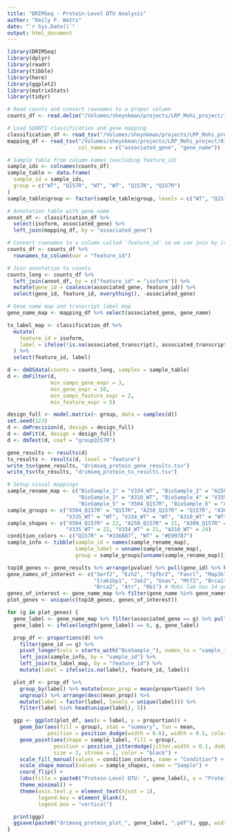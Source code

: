 ```yaml
---
title: "DRIMSeq - Protein-Level DTU Analysis"
author: "Emily F. Watts"
date: "`r Sys.Date()`"
output: html_document
---
```


```r
library(DRIMSeq)
library(dplyr)
library(readr)
library(tibble)
library(here)
library(ggplot2)
library(matrixStats)
library(tidyr)
```

```r
# Read counts and convert rownames to a proper column
counts_df <- read.delim("/Volumes/sheynkman/projects/LRP_Mohi_project/19_LRP_summary/protein/filtered_protein_isoform_counts_matrix.txt", header = TRUE, row.names = 1)

# Load SQANTI classification and gene mapping
classification_df <- read_tsv("/Volumes/sheynkman/projects/LRP_Mohi_project/03_filter_sqanti/MDS_classification.5degfilter.tsv")
mapping_df <- read_tsv("/Volumes/sheynkman/projects/LRP_Mohi_project/01_reference_tables/ensg_gene.tsv",
                       col_names = c("associated_gene", "gene_name"))
```

```r
# Sample table from column names (excluding feature_id)
sample_ids <- colnames(counts_df)
sample_table <- data.frame(
  sample_id = sample_ids,
  group = c("WT", "Q157R", "WT", "WT", "Q157R", "Q157R")
)
sample_table$group <- factor(sample_table$group, levels = c("WT", "Q157R"))

# Annotation table with gene name
annot_df <- classification_df %>%
  select(isoform, associated_gene) %>%
  left_join(mapping_df, by = "associated_gene")

# Convert rownames to a column called 'feature_id' so we can join by it
counts_df <- counts_df %>%
  rownames_to_column(var = "feature_id")

# Join annotation to counts
counts_long <- counts_df %>%
  left_join(annot_df, by = c("feature_id" = "isoform")) %>%
  mutate(gene_id = coalesce(associated_gene, feature_id)) %>%
  select(gene_id, feature_id, everything(), -associated_gene)

# Gene name map and transcript label map
gene_name_map <- mapping_df %>% select(associated_gene, gene_name)

tx_label_map <- classification_df %>%
  mutate(
    feature_id = isoform,
    label = ifelse(!is.na(associated_transcript), associated_transcript, isoform)
  ) %>%
  select(feature_id, label)
```

```r
d <- dmDSdata(counts = counts_long, samples = sample_table)
d <- dmFilter(d,
              min_samps_gene_expr = 3,
              min_gene_expr = 10,
              min_samps_feature_expr = 2,
              min_feature_expr = 5)

design_full <- model.matrix(~ group, data = samples(d))
set.seed(123)
d <- dmPrecision(d, design = design_full)
d <- dmFit(d, design = design_full)
d <- dmTest(d, coef = "groupQ157R")
```

```r
gene_results <- results(d)
tx_results <- results(d, level = "feature")
write_tsv(gene_results, "drimseq_protein_gene_results.tsv")
write_tsv(tx_results, "drimseq_protein_tx_results.tsv")
```

```r
# Setup visual mappings
sample_rename_map <- c("BioSample_1" = "V334_WT", "BioSample_2" = "A258_Q157R",
                       "BioSample_3" = "A310_WT", "BioSample_4" = "V335_WT",
                       "BioSample_5" = "X504_Q157R", "BioSample_6" = "A309_Q157R")
sample_groups <- c("X504_Q157R" = "Q157R", "A258_Q157R" = "Q157R", "A309_Q157R" = "Q157R",
                   "V335_WT" = "WT", "V334_WT" = "WT", "A310_WT" = "WT")
sample_shapes <- c("X504_Q157R" = 22, "A258_Q157R" = 21, "A309_Q157R" = 24,
                   "V335_WT" = 22, "V334_WT" = 21, "A310_WT" = 24)
condition_colors <- c("Q157R" = "#336B87", "WT" = "#E99787")
sample_info <- tibble(sample_id = names(sample_rename_map),
                      sample_label = unname(sample_rename_map),
                      group = sample_groups[unname(sample_rename_map)])

top10_genes <- gene_results %>% arrange(pvalue) %>% pull(gene_id) %>% head(10)
gene_names_of_interest <- c("Serf2", "Ezh2", "Tgfbr2", "Fancl", "Map3k7", 
                            "Irak1bp1", "Jak2", "Gnas", "Mtf2", "Brca1", 
                            "Brca2", "Atr", "Rb1") # Mohi lab has 14 genes of interest. All but 2 are present in the data
genes_of_interest <- gene_name_map %>% filter(gene_name %in% gene_names_of_interest) %>% pull(associated_gene)
plot_genes <- unique(c(top10_genes, genes_of_interest))

for (g in plot_genes) {
  gene_label <- gene_name_map %>% filter(associated_gene == g) %>% pull(gene_name) %>% unique()
  gene_label <- ifelse(length(gene_label) == 0, g, gene_label)

  prop_df <- proportions(d) %>%
    filter(gene_id == g) %>%
    pivot_longer(cols = starts_with("BioSample_"), names_to = "sample_id", values_to = "proportion") %>%
    left_join(sample_info, by = "sample_id") %>%
    left_join(tx_label_map, by = "feature_id") %>%
    mutate(label = ifelse(is.na(label), feature_id, label))

  plot_df <- prop_df %>%
    group_by(label) %>% mutate(mean_prop = mean(proportion)) %>%
    ungroup() %>% arrange(desc(mean_prop)) %>%
    mutate(label = factor(label, levels = unique(label))) %>%
    filter(label %in% head(unique(label), 5))

  ggp <- ggplot(plot_df, aes(x = label, y = proportion)) +
    geom_bar(aes(fill = group), stat = "summary", fun = mean,
             position = position_dodge(width = 0.6), width = 0.5, color = "black") +
    geom_point(aes(shape = sample_label, fill = group),
               position = position_jitterdodge(jitter.width = 0.1, dodge.width = 0.6),
               size = 3, stroke = 1, color = "black") +
    scale_fill_manual(values = condition_colors, name = "Condition") +
    scale_shape_manual(values = sample_shapes, name = "Sample") +
    coord_flip() +
    labs(title = paste0("Protein-Level DTU: ", gene_label), x = "Protein Isoform", y = "Proportion") +
    theme_minimal() +
    theme(axis.text.y = element_text(hjust = 1),
          legend.key = element_blank(),
          legend.box = "vertical")

  print(ggp)
  ggsave(paste0("drimseq_protein_plot_", gene_label, ".pdf"), ggp, width = 8, height = 5.5)
}
```
